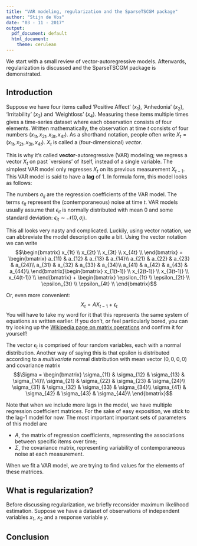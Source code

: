 ```yaml
---
title: "VAR modeling, regularization and the SparseTSCGM package"
author: "Stijn de Vos"
date: "03 - 11 - 2017"
output:
  pdf_document: default
  html_document:
    theme: cerulean
---
```


We start with a small review of vector-autoregressive models. Afterwards, regularization is discussed and the SparseTSCGM package is demonstrated.

## Introduction

Suppose we have four items called 'Positive Affect' ($x_1$), 'Anhedonia' ($x_2$), 'Irritability' ($x_3$) and 'Weightloss' ($x_4$). Measuring these items multiple times gives a time-series dataset where each observation consists of four elements. Written mathematically, the observation at time $t$ consists of four numbers $(x_{1t}, x_{2t}, x_{3t}, x_{4t})$. As a shorthand notation, people often write $X_t = (x_{1t}, x_{2t}, x_{3t}, x_{4t})$. $X_t$ is called a (four-dimensional) *vector*.

This is why it's called **vector**-autoregressive (VAR) modeling; we regress a vector $X_t$ on past `versions' of itself, instead of a single variable. The simplest VAR model only regresses $X_t$ on its previous measurement $X_{t-1}$. This VAR model is said to have a **lag** of 1. In formula form, this model looks as follows:

\begin{align*}
x_{1t} &= a_{11} x_{1(t-1)}+a_{12}x_{2(t-1)}+a_{13}x_{3(t-1)}+a_{14}x_{4(t-1)}+\epsilon_{1t}\\
x_{2t} &= a_{21} x_{1(t-1)}+a_{22}x_{2(t-1)}+a_{23}x_{3(t-1)}+a_{24}x_{4(t-1)}+\epsilon_{2t}\\
x_{3t} &= a_{31} x_{1(t-1)}+a_{32}x_{2(t-1)}+a_{33}x_{3(t-1)}+a_{34}x_{4(t-1)}+\epsilon_{3t}\\
x_{4t} &= a_{41} x_{1(t-1)}+a_{42}x_{2(t-1)}+a_{43}x_{3(t-1)}+a_{44}x_{4(t-1)}+\epsilon_{4t}
\end{align*}

The numbers $a_{ij}$ are the regression coefficients of the VAR model. The terms $\epsilon_{it}$ represent the (contemporaneous) noise at time $t$. VAR models usually assume that $\epsilon_{it}$ is normally distributed with mean 0 and some standard deviation: $\epsilon_{it} \sim \mathcal{N}(0, \sigma_i)$. 

This all looks very nasty and complicated. Luckily, using vector notation, we can abbreviate the model description quite a bit. Using the vector notation we can write $$\begin{bmatrix}
x_{1t} \\ 
x_{2t} \\ 
x_{3t} \\ 
x_{4t} \\ 
\end{bmatrix} = \begin{bmatrix}
a_{11} & a_{12} & a_{13} & a_{14}\\ 
a_{21} & a_{22} & a_{23} & a_{24}\\ 
a_{31} & a_{32} & a_{33} & a_{34}\\ 
a_{41} & a_{42} & a_{43} & a_{44}\\ 
\end{bmatrix}\begin{bmatrix}
x_{1(t-1)} \\ 
x_{2(t-1)} \\ 
x_{3(t-1)} \\ 
x_{4(t-1)} \\ 
\end{bmatrix} + \begin{bmatrix}
\epsilon_{1t} \\ 
\epsilon_{2t} \\ 
\epsilon_{3t} \\ 
\epsilon_{4t} \\ 
\end{bmatrix}$$

Or, even more convenient: $$X_t = AX_{t-1} + \epsilon_t$$ You will have to take my word for it that this represents the same system of equations as written earlier. If you don't, or feel particularly bored, you can try looking up the [Wikipedia page on matrix operations](https://en.wikipedia.org/wiki/Matrix_(mathematics)#Basic_operations) and confirm it for yourself!

The vector $\epsilon_t$ is comprised of four random variables, each with a normal distribution. Another way of saying this is that epsilon is distributed according to a *multivariate* normal distribution with mean vector $(0,0,0,0)$ and covariance matrix $$\Sigma = \begin{bmatrix}
\sigma_{11} & \sigma_{12} & \sigma_{13} & \sigma_{14}\\ 
\sigma_{21} & \sigma_{22} & \sigma_{23} & \sigma_{24}\\ 
\sigma_{31} & \sigma_{32} & \sigma_{33} & \sigma_{34}\\ 
\sigma_{41} & \sigma_{42} & \sigma_{43} & \sigma_{44}\\ 
\end{bmatrix}$$

Note that when we include more lags in the model, we have multiple regression coefficient matrices. For the sake of easy exposition, we stick to the lag-1 model for now. The most important important sets of parameters of this model are

 * $A$, the matrix of regression coefficients, representing the associations between specific items over time;
 * $\Sigma$, the covariance matrix, representing variability of contemporaneous noise at each measurement.
 
When we fit a VAR model, we are trying to find values for the elements of these matrices.

## What is regularization?

Before discussing regularization, we briefly reconsider maximum likelihood estimation. Suppose we have a dataset of observations of independent variables $x_1$, $x_2$ and a response variable $y$. 



## Conclusion